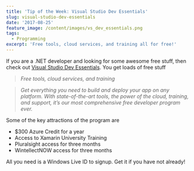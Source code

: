 ```yaml
---
title: 'Tip of the Week: Visual Studio Dev Essentials'
slug: visual-studio-dev-essentials
date: '2017-08-25'
feature_image: /content/images/vs_dev_essentials.png
tags:
  - Programming
excerpt: 'Free tools, cloud services, and training all for free!'
---
```

If you are a .NET developer and looking for some awesome free stuff, then check out [Visual Studio Dev Essentials](https://www.visualstudio.com/dev-essentials/). You get loads of free stuff

> _Free tools, cloud services, and training_

> _Get everything you need to build and deploy your app on any platform. With state-of-the-art tools, the power of the cloud, training, and support, it’s our most comprehensive free developer program ever._

<ImageCard src="/content/images/vs_dev_essentials.png" alt="center" />

Some of the key attractions of the program are

-   $300 Azure Credit for a year
-   Access to Xamarin University Training
-   Pluralsight access for three months
-   WintellectNOW access for three months

All you need is a Windows Live ID to signup. Get it if you have not already!
